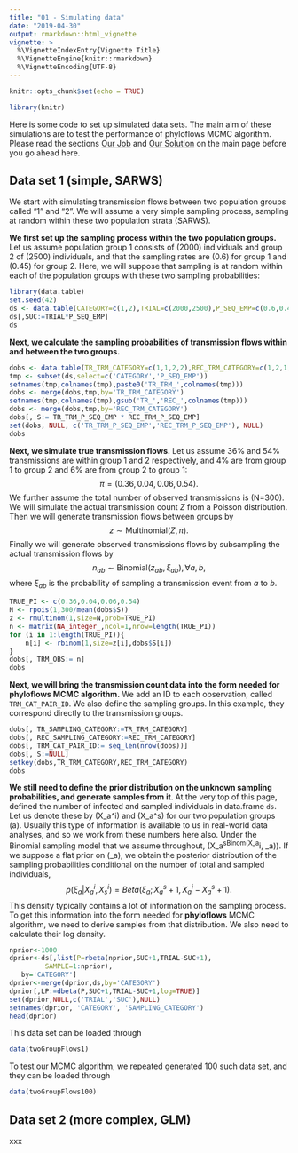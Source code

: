 ```yaml
---
title: "01 - Simulating data"
date: "2019-04-30"
output: rmarkdown::html_vignette
vignette: >
  %\VignetteIndexEntry{Vignette Title}
  %\VignetteEngine{knitr::rmarkdown}
  %\VignetteEncoding{UTF-8}
---
```


```r
knitr::opts_chunk$set(echo = TRUE)
```
```r
library(knitr)
```

Here is some code to set up simulated data sets. The main aim of these
simulations are to test the performance of phyloflows MCMC algorithm. Please
read the sections [Our Job](index.html) and [Our Solution](index.html) on the
main page before you go ahead here.

## Data set 1 (simple, SARWS)
We start with simulating transmission flows between two population groups called
"1" and "2". We will assume a very simple sampling process, sampling at random
within these two population strata (SARWS).

**We first set up the sampling process within the two population groups.** Let
us assume population group 1 consists of \(2000\) individuals and group 2 of
\(2500\) individuals, and that the sampling rates are \(0.6\) for group 1 and
\(0.45\) for group 2. Here, we will suppose that sampling is at random within
each of the population groups with these two sampling probabilities:  
```r
library(data.table)
set.seed(42)
ds <- data.table(CATEGORY=c(1,2),TRIAL=c(2000,2500),P_SEQ_EMP=c(0.6,0.45))
ds[,SUC:=TRIAL*P_SEQ_EMP]
ds
```

**Next, we calculate the sampling probabilities of transmission flows
within and between the two groups.**  
```r
dobs <- data.table(TR_TRM_CATEGORY=c(1,1,2,2),REC_TRM_CATEGORY=c(1,2,1,2))
tmp <- subset(ds,select=c('CATEGORY','P_SEQ_EMP'))
setnames(tmp,colnames(tmp),paste0('TR_TRM_',colnames(tmp)))
dobs <- merge(dobs,tmp,by='TR_TRM_CATEGORY')
setnames(tmp,colnames(tmp),gsub('TR_','REC_',colnames(tmp)))
dobs <- merge(dobs,tmp,by='REC_TRM_CATEGORY')
dobs[, S:= TR_TRM_P_SEQ_EMP * REC_TRM_P_SEQ_EMP]
set(dobs, NULL, c('TR_TRM_P_SEQ_EMP','REC_TRM_P_SEQ_EMP'), NULL)
dobs
```

**Next, we simulate true transmission flows.** Let us assume 36\% and 54\%
transmissions are within group 1 and 2 respectively, and 4\% are from group 1 to
group 2 and 6\% are from group 2 to group 1: 
$$
\pi=(0.36,0.04,0.06,0.54).
$$ 
We further assume the total number of observed transmissions is \(N=300\). We will simulate the actual transmission count $Z$ from a Poisson
distribution. Then we will generate transmission flows between groups by 
$$
z \sim \mbox{Multinomial} (Z,\pi).
$$
Finally we will generate observed transmissions flows by subsampling the
actual transmission flows by
$$
n_{ab} \sim \mbox{Binomial} (z_{ab},\xi_{ab}), \forall a,b,
$$ 
where $\xi_{ab}$ is the probability of sampling a transmission event from $a$ to $b$.

```r
TRUE_PI <- c(0.36,0.04,0.06,0.54)
N <- rpois(1,300/mean(dobs$S))
z <- rmultinom(1,size=N,prob=TRUE_PI)
n <- matrix(NA_integer_,ncol=1,nrow=length(TRUE_PI))
for (i in 1:length(TRUE_PI)){
	n[i] <- rbinom(1,size=z[i],dobs$S[i])
}
dobs[, TRM_OBS:= n]
dobs
```

**Next, we will bring the transmission count data into the form needed for
phyloflows MCMC algorithm.** We add an ID to each observation, called
`TRM_CAT_PAIR_ID`. We also define the sampling groups. In this example, they
correspond directly to the transmission groups.
```r
dobs[, TR_SAMPLING_CATEGORY:=TR_TRM_CATEGORY]
dobs[, REC_SAMPLING_CATEGORY:=REC_TRM_CATEGORY]
dobs[, TRM_CAT_PAIR_ID:= seq_len(nrow(dobs))]
dobs[, S:=NULL]
setkey(dobs,TR_TRM_CATEGORY,REC_TRM_CATEGORY)
dobs
```

**We still need to define the prior distribution on the unknown sampling
probabilities, and generate samples from it**. At the very top of this page,
defined the number of infected and sampled individuals in data.frame `ds`. Let
us denote these by \(X_a^i\) and \(X_a^s\) for our two population groups \(a\). 
Usually this type of information is available to us in real-world
data analyses, and so we work from these numbers here also. Under the Binomial
sampling model that we assume throughout, \(X_a^s\sim Binom(X_a^i, \xi_a)\). If we 
suppose a flat prior on \(\xi_a\), we obtain the posterior distribution of the sampling 
probabilities conditional on the number of total and sampled individuals,
$$
p(\xi_a|X_a^i,X_s^i)= Beta(\xi_a;X_a^s+1,X_a^i-X_a^s+1).
$$
This density typically contains a lot of information on the sampling process.
To get this information into the form needed for **phyloflows** MCMC
algorithm, we need to derive samples from that distribution. We also need to
calculate their log density.
```r
nprior<-1000
dprior<-ds[,list(P=rbeta(nprior,SUC+1,TRIAL-SUC+1),
         SAMPLE=1:nprior),
   by='CATEGORY']
dprior<-merge(dprior,ds,by='CATEGORY')
dprior[,LP:=dbeta(P,SUC+1,TRIAL-SUC+1,log=TRUE)]
set(dprior,NULL,c('TRIAL','SUC'),NULL)
setnames(dprior, 'CATEGORY', 'SAMPLING_CATEGORY')
head(dprior)
```

This data set can be loaded through
```r
data(twoGroupFlows1)
```
To test our MCMC algorithm, we repeated generated 100 such data set, and they
can be loaded through 
```r
data(twoGroupFlows100)
```

## Data set 2 (more complex, GLM)
xxx